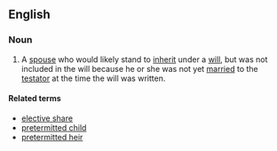 ==English==
===Noun===
{{wikipedia}}
{{en-noun|head=[[pretermitted]] [[spouse]]}}
# {{legal}} A [[spouse]] who would likely stand to [[inherit]] under a [[will]], but was not included in the will because he or she was not yet [[married]] to the [[testator]] at the time the will was written.

====Related terms====
*[[elective share]]
*[[pretermitted child]]
*[[pretermitted heir]]